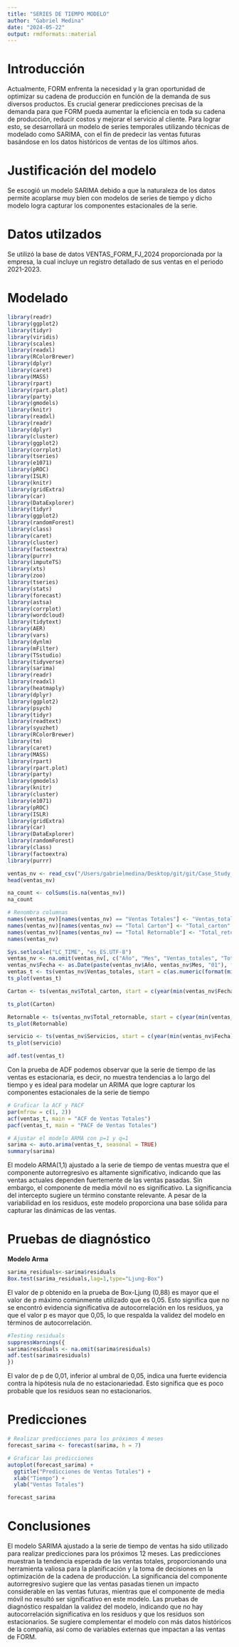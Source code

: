 ```yaml
---
title: "SERIES DE TIEMPO MODELO"
author: "Gabriel Medina"
date: "2024-05-22"
output: rmdformats::material
---
```


# Introducción

Actualmente, FORM enfrenta la necesidad y la gran oportunidad de optimizar su cadena de producción en función de la demanda de sus diversos productos. Es crucial generar predicciones precisas de la demanda para que FORM pueda aumentar la eficiencia en toda su cadena de producción, reducir costos y mejorar el servicio al cliente. Para lograr esto, se desarrollará un modelo de series temporales utilizando técnicas de modelado como SARIMA, con el fin de predecir las ventas futuras basándose en los datos históricos de ventas de los últimos años.

# Justificación del modelo

Se escogió un modelo SARIMA debido a que la naturaleza de los datos permite acoplarse muy bien con modelos de series de tiempo y dicho modelo logra capturar los componentes estacionales de la serie.

# Datos utilzados

Se utilizó la base de datos VENTAS_FORM_FJ_2024 proporcionada por la empresa, la cual incluye un registro detallado de sus ventas en el periodo 2021-2023.

# Modelado

```r
library(readr)
library(ggplot2)
library(tidyr)
library(viridis)
library(scales) 
library(readxl)
library(RColorBrewer)
library(dplyr)
library(caret)
library(MASS)
library(rpart)
library(rpart.plot)
library(party)
library(gmodels)
library(knitr)
library(readxl)
library(readr)
library(dplyr)
library(cluster)
library(ggplot2)
library(corrplot)
library(tseries)
library(e1071)
library(pROC)
library(ISLR)
library(knitr)
library(gridExtra)
library(car)
library(DataExplorer)
library(tidyr)
library(ggplot2)
library(randomForest)
library(class)
library(caret)
library(cluster)    
library(factoextra) 
library(purrr)
library(imputeTS)
library(xts)
library(zoo)
library(tseries)
library(stats)
library(forecast)
library(astsa)
library(corrplot)
library(wordcloud)
library(tidytext)
library(AER)
library(vars)
library(dynlm)
library(mFilter)
library(TSstudio)
library(tidyverse)
library(sarima)
library(readr)
library(readxl)
library(heatmaply)
library(dplyr)
library(ggplot2)
library(psych)
library(tidyr)
library(readtext)
library(syuzhet)
library(RColorBrewer)
library(tm)
library(caret)
library(MASS)
library(rpart)
library(rpart.plot)
library(party)
library(gmodels)
library(knitr)
library(cluster)    
library(e1071)
library(pROC)
library(ISLR)
library(gridExtra)
library(car)
library(DataExplorer)
library(randomForest)
library(class)
library(factoextra)
library(purrr)
```


```r
ventas_nv <- read_csv("/Users/gabrielmedina/Desktop/git/git/Case_Study_FORM/databases/form/VENTAS_FORM_B.csv")
head(ventas_nv)
```


```r
na_count <- colSums(is.na(ventas_nv))
na_count

# Renombra columnas
names(ventas_nv)[names(ventas_nv) == "Ventas Totales"] <- "Ventas_totales"
names(ventas_nv)[names(ventas_nv) == "Total Carton"] <- "Total_carton"
names(ventas_nv)[names(ventas_nv) == "Total Retornable"] <- "Total_retornable"
names(ventas_nv)
```

```r

Sys.setlocale("LC_TIME", "es_ES.UTF-8")
ventas_nv <- na.omit(ventas_nv[, c("Año", "Mes", "Ventas_totales", "Total_carton", "Total_retornable", "Servicios")])
ventas_nv$Fecha <- as.Date(paste(ventas_nv$Año, ventas_nv$Mes, "01"), format = "%Y %B %d")
ventas_t <- ts(ventas_nv$Ventas_totales, start = c(as.numeric(format(min(ventas_nv$Fecha), "%Y")), as.numeric(format(min(ventas_nv$Fecha), "%m"))), frequency = 12)
ts_plot(ventas_t)
```

```r
Carton <- ts(ventas_nv$Total_carton, start = c(year(min(ventas_nv$Fecha)), month(min(ventas_nv$Fecha))), frequency = 12)

ts_plot(Carton)
```

```r
Retornable <- ts(ventas_nv$Total_retornable, start = c(year(min(ventas_nv$Fecha)), month(min(ventas_nv$Fecha))), frequency = 12)
ts_plot(Retornable)
```


```r
servicio <- ts(ventas_nv$Servicios, start = c(year(min(ventas_nv$Fecha)), month(min(ventas_nv$Fecha))), frequency = 12)
ts_plot(servicio)
```


```r
adf.test(ventas_t)
```
Con la prueba de ADF podemos observar que la serie de tiempo de las ventas es estacionaria, es decir, no muestra tendencias a lo largo del tiempo y es ideal para modelar un ARIMA que logre capturar los componentes estacionales de la serie de tiempo

```r
# Graficar la ACF y PACF
par(mfrow = c(1, 2))
acf(ventas_t, main = "ACF de Ventas Totales")
pacf(ventas_t, main = "PACF de Ventas Totales")
```

```r
# Ajustar el modelo ARMA con p=1 y q=1
sarima <- auto.arima(ventas_t, seasonal = TRUE)
summary(sarima)

```

El modelo ARMA(1,1) ajustado a la serie de tiempo de ventas muestra que el componente autorregresivo es altamente significativo, indicando que las ventas actuales dependen fuertemente de las ventas pasadas. Sin embargo, el componente de media móvil no es significativo. La significancia del intercepto sugiere un término constante relevante. A pesar de la variabilidad en los residuos, este modelo proporciona una base sólida para capturar las dinámicas de las ventas.

# Pruebas de diagnóstico

**Modelo Arma**
```r
sarima_residuals<-sarima$residuals
Box.test(sarima_residuals,lag=1,type="Ljung-Box")
```

El valor de p obtenido en la prueba de Box-Ljung (0,88) es mayor que el valor de p máximo comúnmente utilizado que es 0,05. Esto significa que no se encontró evidencia significativa de autocorrelación en los residuos, ya que el valor p es mayor que 0,05, lo que respalda la validez del modelo en términos de autocorrelación.

```r
#Testing residuals
suppressWarnings({
sarima$residuals <- na.omit(sarima$residuals)
adf.test(sarima$residuals)
})
```
El valor de p de 0,01, inferior al umbral de 0,05, indica una fuerte evidencia contra la hipótesis nula de no estacionariedad. Esto significa que es poco probable que los residuos sean no estacionarios.


# Predicciones

```r
# Realizar predicciones para los próximos 4 meses
forecast_sarima <- forecast(sarima, h = 7)

# Graficar las predicciones
autoplot(forecast_sarima) +
  ggtitle("Predicciones de Ventas Totales") +
  xlab("Tiempo") +
  ylab("Ventas Totales")

```

```r
forecast_sarima
```

# Conclusiones

El modelo SARIMA ajustado a la serie de tiempo de ventas ha sido utilizado para realizar predicciones para los próximos 12 meses. Las predicciones muestran la tendencia esperada de las ventas totales, proporcionando una herramienta valiosa para la planificación y la toma de decisiones en la optimización de la cadena de producción. La significancia del componente autorregresivo sugiere que las ventas pasadas tienen un impacto considerable en las ventas futuras, mientras que el componente de media móvil no resultó ser significativo en este modelo. Las pruebas de diagnóstico respaldan la validez del modelo, indicando que no hay autocorrelación significativa en los residuos y que los residuos son estacionarios. Se sugiere complementar el modelo con más datos históricos de la compañía, así como de variables externas que impactan a las ventas de FORM.

